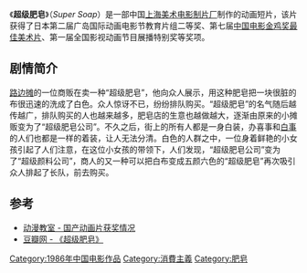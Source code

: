 {{Infobox Film
|片名          = 超级肥皂
|其他名称      = 
|图像          = 
|图像说明      = 
|导演          = [[徐景达|徐景达]]（阿达）<br/>[[马克宣|马克宣]]
|监制          = 
|制片          = [[高慧芳|高慧芳]]
|编剧          = [[周锐|周锐]]
|剧本          = 
|故事          = 
|原著          = 
|旁白          = 
|统筹          = 
|主演          = 
|分级          = 
|副标题        = 
|主题曲        = 
|片头曲        = 
|片尾曲        = 
|配乐          = 
|摄影          = [[王世荣|王世荣]]
|剪辑          = [[李开基|李开基]]
|制片商        = [[上海美术电影制片厂|上海美术电影制片厂]]
|发行商        = 
|上映日期      = 1986年
|发行日期      = 
|片长          = 6分钟
|产地          = {{CHNML}}
|语言          = 
|官方网站      = 
|预算          = 
|票房          = 
|前集          = 
|续集          = 
|中国大陆片名  = 
|香港片名      = 
|澳门片名      = 
|台湾片名      = 
|新马片名      = 
|sarft_id    = <!-- 公映许可号码 -->
|amg_id      = <!-- AMG（All Media Guide）ID -->
|imdb_id     = <!-- IMDB（互联网电影数据库）ID -->
}}
《'''超级肥皂'''》（''Super Soap''）是一部中国[[上海美术电影制片厂|上海美术电影制片厂]]制作的动画短片，该片获得了日本第二届广岛国际动画电影节教育片组二等奖、第七届[[中国电影金鸡奖最佳美术片列表|中国电影金鸡奖最佳美术片]]、第一届全国影视动画节目展播特别奖等奖项。

==剧情简介== 
[[路边摊|路边摊]]的一位商贩在卖一种“超级肥皂”，他向众人展示，用这种肥皂把一块很脏的布很迅速的洗成了白色。众人惊讶不已，纷纷排队购买。“超级肥皂”的名气随后越传越广，排队购买的人也越来越多，肥皂店的生意也越做越大，逐渐由原来的小摊贩变为了“超级肥皂公司”。不久之后，街上的所有人都是一身白装，办喜事和[[白事|白事]]的人们也都是一样的着装，让人无法分清。白色的人群之中，一位身着鲜艳的小女孩引起了人们注意，在这位小女孩的带领下，人们发现，“超级肥皂公司”变为了“超级颜料公司”，商人的又一种可以把白布变成五颜六色的“超级肥皂”再次吸引众人排起了长队，前去购买。

==参考==
* [https://web.archive.org/web/20041025201304/http://www.hnst.org/dongmanshijie/ziliao/dongmanjiaoshi/dmjs07.htm 动漫教室 - 国产动画片获奖情况]
* [http://movie.douban.com/subject/1441802/ 豆瓣网 - 《超级肥皂》] {{Wayback|url=http://movie.douban.com/subject/1441802/ |date=20201129185713 }}

{{中国电影金鸡奖最佳美术片}}
{{上海美术电影制片厂1980年代作品}}

[[Category:1986年中国电影作品|Category:1986年中国电影作品]]
[[Category:消費主義|Category:消費主義]]
[[Category:肥皂|Category:肥皂]]